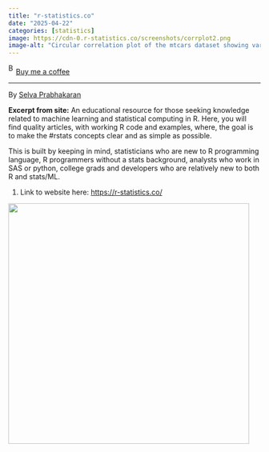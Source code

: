```yaml
---
title: "r-statistics.co"
date: "2025-04-22"
categories: [statistics]
image: https://cdn-0.r-statistics.co/screenshots/corrplot2.png
image-alt: "Circular correlation plot of the mtcars dataset showing variable relationships. Larger and darker circles indicate stronger correlations, with blue for positive and red for negative. Variables like cyl, hp, and wt are strongly positively correlated, while wt and mpg (not shown but inferred) would likely be strongly negatively correlated."
---
```


<link href="https://fonts.googleapis.com/css?family=Cookie" rel="stylesheet"><a class="bmc-button" target="_blank" href="https://www.buymeacoffee.com/JoscelinRocha">![Buy me a coffee](https://cdn.buymeacoffee.com/buttons/bmc-new-btn-logo.svg){alt="Buy me a coffee" width="15" height="21"}Buy me a coffee</a>

------------------------------------------------------------------------

By [Selva Prabhakaran](https://r-statistics.co/)

**Excerpt from site:** An educational resource for those seeking knowledge related to machine learning and statistical computing in R. Here, you will find quality articles, with working R code and examples, where, the goal is to make the #rstats concepts clear and as simple as possible.

This is built by keeping in mind, statisticians who are new to R programming language, R programmers without a stats background, analysts who work in SAS or python, college grads and developers who are relatively new to both R and stats/ML.

1.  Link to website here: <https://r-statistics.co/>

![](https://cdn-0.r-statistics.co/screenshots/corrplot2.png){fig-alt="Circular correlation plot of the mtcars dataset showing variable relationships. Larger and darker circles indicate stronger correlations, with blue for positive and red for negative. Variables like cyl, hp, and wt are strongly positively correlated, while wt and mpg (not shown but inferred) would likely be strongly negatively correlated." width="481"}

